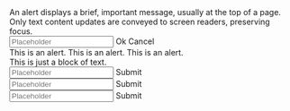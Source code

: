 

<Unstyled>
  <div className="space-y-4 text-base text-ui-neutral-800">
    <Alert>
      <div className="flex flex-col gap-y-4">
        An alert displays a brief, important message, usually at the top of a
        page. Only text content updates are conveyed to screen readers,
        preserving focus.
        <div className="flex flex-wrap gap-2">
          <Input size="sm" placeholder="Placeholder" />
          <ButtonPrimary size="sm">Ok</ButtonPrimary>
          <ButtonPrimary size="sm">Cancel</ButtonPrimary>
        </div>
      </div>
    </Alert>
    <Alert sentiment="danger">This is an alert.</Alert>
    <Alert sentiment="success">This is an alert.</Alert>
    <Alert sentiment="warning">This is an alert.</Alert>
    <div>This is just a block of text.</div>
    <div className="space-x-2">
      <Input size="sm" placeholder="Placeholder" />
      <ButtonPrimary size="sm">Submit</ButtonPrimary>
    </div>
    <div className="space-x-2">
      <Input size="md" placeholder="Placeholder" />
      <ButtonPrimary size="md">Submit</ButtonPrimary>
    </div>
    <div className="space-x-2">
      <Input size="lg" placeholder="Placeholder" />
      <ButtonPrimary size="lg">Submit</ButtonPrimary>
    </div>
  </div>
</Unstyled>
